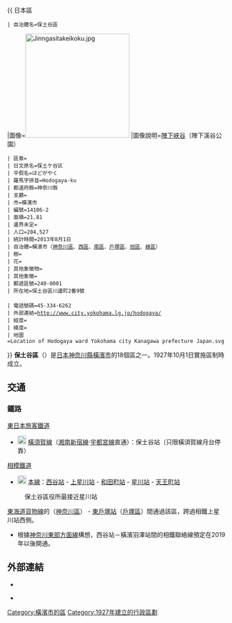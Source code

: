 
{{ 日本區
 | 自治體名=保土谷區
|圖像=[[File:Jinngasitakeikoku.jpg|240px]]
|圖像說明=[[陣下峽谷|陣下峽谷]]（陣下溪谷公園）{{Infobox mapframe|frame-width=230|zoom=11}}
 | 區章=
 | 日文原名=保土ケ谷区
 | 平假名=ほどがやく
 | 羅馬字拼音=Hodogaya-ku
 | 都道府縣=神奈川縣
 | 支廳=
 | 市=橫濱市
 | 編號=14106-2
 | 面積=21.81
 | 邊界未定=
 | 人口=204,527
 | 統計時間=2013年8月1日
 | 自治體=橫濱市（[[神奈川區|神奈川區]]、[[西區_(橫濱市)|西區]]、[[南區_(橫濱市)|南區]]、[[戶塚區|戶塚區]]、[[旭區_(橫濱市)|旭區]]、[[綠區_(橫濱市)|綠區]]）
 | 樹=
 | 花=
 | 其他象徵物=
 | 其他象徵=
 | 郵遞區號=240-0001
 | 所在地=保土谷區川邊町2番9號<br />{{coord|35|27|36|N|139|35|46|E|region:JP|display=inline}}
 | 電話號碼=45-334-6262
 | 外部連結=http://www.city.yokohama.lg.jp/hodogaya/
 | 經度=
 | 緯度=
 | 地圖=Location of Hodogaya ward Yokohama city Kanagawa prefecture Japan.svg
}}
'''保土谷區'''（{{jpn|j=保土ケ谷区|hg=ほどがやく|rm=Hodogaya ku|f=y}}）是[[日本|日本]][[神奈川縣|神奈川縣]][[橫濱市|橫濱市]]的18個區之一。1927年10月1日實施區制時成立。

== 交通 ==
=== 鐵路 ===
;[[東日本旅客鐵道|東日本旅客鐵道]]
*[[File:JR_JO_line_symbol.svg|20px]] [[橫須賀線|橫須賀線]]（[[湘南新宿線|湘南新宿線]]·[[宇都宮線|宇都宮線]]直通）：保土谷站（只限橫須賀線月台停靠）
;[[相模鐵道|相模鐵道]]
*[[File:Sotetsu_line_symbol.svg|20px]] [[相鐵本線|本線]]：[[西谷站|西谷站]] - [[上星川站|上星川站]] - [[和田町站|和田町站]] - [[星川站_(神奈川縣)|星川站]] - [[天王町站|天王町站]]
:保土谷區役所最接近星川站

[[東海道貨物線|東海道貨物線]]的{{link-ja|橫濱羽澤站|横浜羽沢駅}}（[[神奈川區|神奈川區]]） - [[東戶塚站|東戶塚站]]（[[戶塚區|戶塚區]]）間通過該區，跨過相鐵上星川站西側。
*根據[[神奈川東部方面線|神奈川東部方面線]]構想，西谷站－橫濱羽澤站間的相鐵聯絡線預定在2019年以後開通。

==外部連結==
{{Commonscat|Hodogaya-ku, Yokohama}}
*{{Osmrelation|2689450}}
*{{Ja}} {{official website}}

{{神奈川縣}}
{{DEFAULTSORT:Hodogaya}}
{{Authority control}}

[[Category:橫濱市的區|Category:橫濱市的區]]
[[Category:1927年建立的行政區劃|Category:1927年建立的行政區劃]]